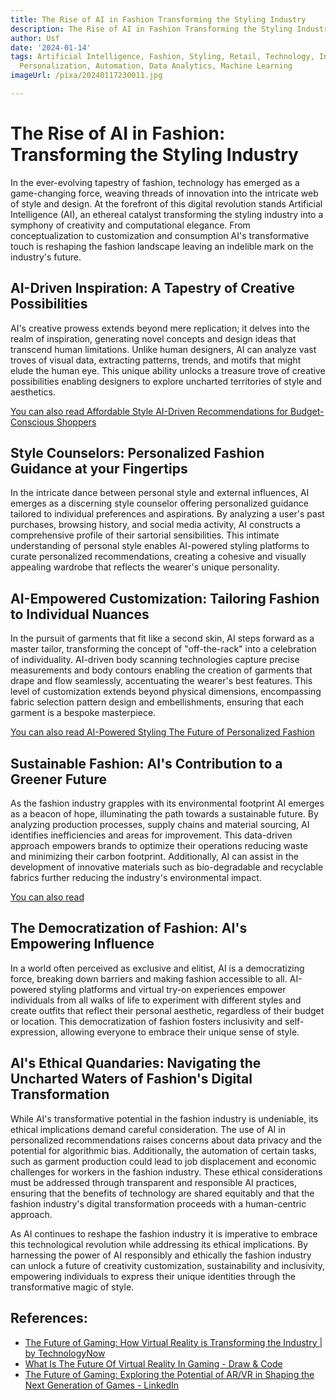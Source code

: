 ```yaml
---
title: The Rise of AI in Fashion Transforming the Styling Industry
description: The Rise of AI in Fashion Transforming the Styling Industry
author: Usf
date: '2024-01-14'
tags: Artificial Intelligence, Fashion, Styling, Retail, Technology, Innovation, Trends,
  Personalization, Automation, Data Analytics, Machine Learning
imageUrl: /pixa/20240117230011.jpg

---
```

#  The Rise of AI in Fashion: Transforming the Styling Industry

In the ever-evolving tapestry of  fashion, technology has  emerged  as a game-changing force,  weaving threads of innovation into the intricate web of style  and design. At the forefront of this digital revolution stands Artificial Intelligence (AI), an ethereal catalyst transforming the styling industry into a symphony of creativity and computational elegance. From conceptualization to  customization and consumption AI's  transformative touch is reshaping the fashion landscape leaving an indelible mark on the industry's  future.

##  AI-Driven Inspiration: A Tapestry of  Creative Possibilities

AI's creative prowess extends beyond mere replication; it delves into  the realm of inspiration, generating  novel concepts and design ideas that transcend human limitations. Unlike human  designers, AI can analyze vast troves  of visual data, extracting patterns, trends, and motifs that  might elude the human eye. This  unique ability unlocks a treasure trove of creative possibilities enabling designers to explore uncharted territories of style and aesthetics.

[You can also read Affordable Style AI-Driven Recommendations for Budget-Conscious Shoppers](Affordable%20Style%20AI-Driven%20Recommendations%20for%20Budget-Conscious%20Shoppers)


## Style Counselors: Personalized Fashion  Guidance  at your Fingertips

In  the intricate dance between personal style and external influences, AI emerges as a discerning style counselor offering personalized guidance tailored to individual preferences and aspirations. By analyzing a user's past purchases, browsing history, and social media activity, AI constructs a comprehensive profile of their sartorial sensibilities.  This intimate understanding of  personal style enables AI-powered styling platforms to curate personalized recommendations,  creating a cohesive and visually appealing wardrobe that reflects  the wearer's unique personality.

## AI-Empowered  Customization: Tailoring Fashion to Individual Nuances

In the pursuit of garments  that fit like a second skin, AI steps forward as a  master tailor, transforming the concept of "off-the-rack" into  a celebration of individuality. AI-driven body scanning technologies capture precise measurements and body contours enabling the creation of garments that drape and flow seamlessly, accentuating the wearer's best features. This level of customization extends beyond physical dimensions, encompassing fabric selection pattern design and embellishments, ensuring that each garment is  a bespoke masterpiece.

[You can also read AI-Powered Styling The Future of Personalized  Fashion](AI-Powered%20Styling%20The%20Future%20of%20Personalized%20Fashion)


##  Sustainable Fashion: AI's Contribution to a Greener Future

As the fashion industry grapples with its  environmental footprint AI  emerges as a beacon of hope, illuminating  the path  towards a sustainable future. By analyzing production processes, supply chains and material sourcing,  AI identifies inefficiencies and  areas for improvement. This data-driven approach empowers brands to optimize their operations reducing waste and minimizing their carbon footprint. Additionally, AI can assist in  the development of innovative materials such as bio-degradable and recyclable fabrics further reducing the industry's environmental impact.

[You can also read ]()


## The Democratization of Fashion: AI's Empowering  Influence

In a world often perceived as exclusive and elitist, AI  is a democratizing force, breaking down barriers  and making fashion accessible to  all. AI-powered styling platforms and virtual try-on experiences  empower individuals  from all walks of life to experiment with different styles and create outfits that reflect their personal aesthetic, regardless of their budget or location.  This democratization of fashion fosters inclusivity and self-expression, allowing everyone  to embrace their unique sense of  style.

## AI's Ethical Quandaries: Navigating the  Uncharted Waters of Fashion's Digital Transformation

While AI's transformative potential in the  fashion industry  is undeniable, its ethical implications demand  careful consideration.  The use of AI in personalized recommendations raises concerns about data privacy and the potential for  algorithmic bias. Additionally, the automation of certain tasks, such as garment production could  lead to job displacement and economic challenges for workers in  the fashion industry.  These ethical  considerations must  be addressed through transparent and  responsible AI practices, ensuring that the benefits of  technology are shared equitably and that the fashion industry's digital transformation proceeds with a human-centric approach.

As AI continues  to reshape the fashion industry  it is imperative to embrace this technological revolution while addressing its  ethical implications. By harnessing the power of AI  responsibly and ethically the fashion industry can unlock a future  of  creativity customization, sustainability and inclusivity, empowering individuals to express their unique identities through the transformative magic of style.

## References:
- [The Future of Gaming: How Virtual Reality is Transforming the Industry | by TechnologyNow](https://medium.com/@technologynow/the-future-of-gaming-how-virtual-reality-is-transforming-the-industry-ef639c51df7d)
- [What Is The Future Of Virtual Reality In Gaming - Draw & Code](https://drawandcode.com/learning-zone/what-is-the-future-of-virtual-reality-in-gaming/)
- [The Future of Gaming: Exploring the Potential of AR/VR in Shaping the Next Generation of Games - LinkedIn](https://www.linkedin.com/pulse/future-gaming-exploring-potential-arvr-shaping-next-generation)

